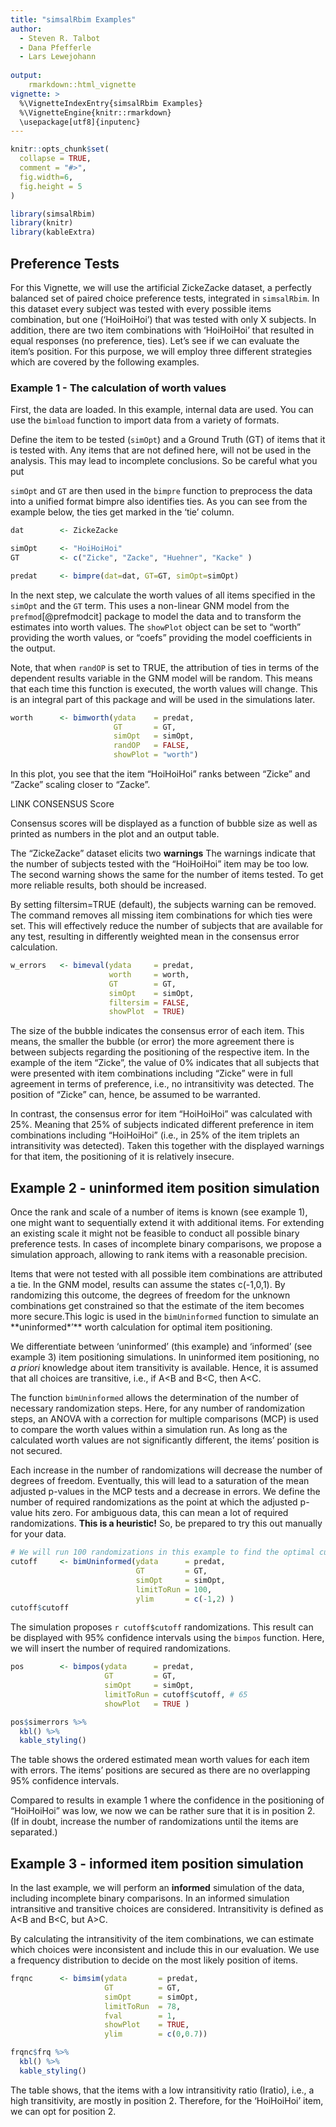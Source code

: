 ```yaml
---
title: "simsalRbim Examples"
author: 
  - Steven R. Talbot
  - Dana Pfefferle
  - Lars Lewejohann
  
output: 
    rmarkdown::html_vignette
vignette: >
  %\VignetteIndexEntry{simsalRbim Examples}
  %\VignetteEngine{knitr::rmarkdown}
  \usepackage[utf8]{inputenc}
---
```


```r
knitr::opts_chunk$set(
  collapse = TRUE,
  comment = "#>",
  fig.width=6,
  fig.height = 5
)
```

```r
library(simsalRbim)
library(knitr)
library(kableExtra)
```

## Preference Tests
For this Vignette, we will use the artificial ZickeZacke dataset, a perfectly 
balanced set of paired choice preference tests, integrated in `simsalRbim`. In 
this dataset every subject was tested with every possible items combination,
but one (‘HoiHoiHoi’) that was tested with only X subjects. In addition, there
are two item combinations with ‘HoiHoiHoi’ that resulted in equal responses (no
preference, ties). Let’s see if we can evaluate the item’s position. For this 
purpose, we will employ three different strategies which are covered by the
following examples. 

### Example 1 - The calculation of worth values
First, the data are loaded. In this example, internal data are used. You can use
the `bimload` function to import data from a variety of formats.

Define the item to be tested (`simOpt`) and a Ground Truth (GT) of items that it 
is tested with. Any items that are not defined here, will not be used in the
analysis. This may lead to incomplete conclusions. So be careful what you put

`simOpt` and `GT` are then used in the `bimpre` function to preprocess the data
into a unified format bimpre also identifies ties. As you can see from the 
example below, the ties get marked in the ‘tie’ column. 


```r
dat        <- ZickeZacke

simOpt     <- "HoiHoiHoi"
GT         <- c("Zicke", "Zacke", "Huehner", "Kacke" )

predat     <- bimpre(dat=dat, GT=GT, simOpt=simOpt)

```

In the next step, we calculate the worth values of all items specified in the 
`simOpt` and the `GT` term. This uses a non-linear GNM model from the 
`prefmod`[@prefmodcit] package to model the data and to transform the estimates
into worth values. The `showPlot` object can be set to "worth" providing the
worth values, or “coefs” providing the model coefficients in the output. 

Note, that when `randOP` is set to TRUE, the attribution of ties in terms of the
dependent results variable in the GNM model will be random. This means that each
time this function is executed, the worth values will change. This is an 
integral part of this package and will be used in the simulations later.

```r
worth      <- bimworth(ydata    = predat,
                       GT       = GT,
                       simOpt   = simOpt,
                       randOP   = FALSE,
                       showPlot = "worth")
```

In this plot, you see that the item “HoiHoiHoi” ranks between “Zicke” and 
“Zacke” scaling closer to “Zacke”. 

LINK CONSENSUS Score

Consensus scores will be displayed as a function of bubble size as well as 
printed as numbers in the plot and an output table.

The “ZickeZacke” dataset elicits two **warnings** The warnings indicate that the 
number of subjects tested with the “HoiHoiHoi” item may be too low. The second
warning shows the same for the number of items tested. To get more reliable 
results, both should be increased.

By setting filtersim=TRUE (default), the subjects warning can be removed. The
command removes all missing item combinations for which ties were set. This will
effectively reduce the number of subjects that are available for any test, 
resulting in differently weighted mean in the consensus error calculation.

```r
w_errors   <- bimeval(ydata     = predat, 
                      worth     = worth, 
                      GT        = GT, 
                      simOpt    = simOpt,
                      filtersim = FALSE,
                      showPlot  = TRUE)
```

The size of the bubble indicates the consensus error of each item. This means, 
the smaller the bubble (or error) the more agreement there is between subjects
regarding the positioning of the respective item. In the example of the item
“Zicke”, the value of 0% indicates that all subjects that were presented with 
item combinations including “Zicke” were in full agreement in terms of
preference, i.e., no intransitivity was detected. The position of “Zicke” can, 
hence, be assumed to be warranted.

In contrast, the consensus error for item “HoiHoiHoi” was calculated with 25%. 
Meaning that 25% of subjects indicated different preference in item combinations
including “HoiHoiHoi” (i.e., in 25% of the item triplets an intransitivity was 
detected). Taken this together with the displayed warnings for that item, the
positioning of it is relatively insecure. 



## Example 2 - uninformed item position simulation
Once the rank and scale of a number of items is known (see example 1), one might
want to sequentially extend it with additional items. For extending an existing 
scale it might not be feasible to conduct all possible binary preference tests.
In cases of incomplete binary comparisons, we propose a simulation approach, 
allowing to rank items with a reasonable precision.
 
Items that were not tested with all possible item combinations are attributed a
tie. In the GNM model, results can assume the states c(-1,0,1). By randomizing
this outcome, the degrees of freedom for the unknown combinations get 
constrained so that the estimate of the item becomes more secure.This logic is 
used in the `bimUninformed` function to simulate an **uninformed*’** worth 
calculation for optimal item positioning. 

We differentiate between ‘uninformed’ (this example) and ‘informed’ 
(see example 3) item positioning simulations. In uninformed item positioning, no 
*a priori* knowledge about item transitivity is available. Hence, it is assumed 
that all choices are transitive, i.e., if A<B and B<C, then A<C.

The function `bimUninformed` allows the determination of the number of necessary
randomization steps. Here, for any number of randomization steps, an ANOVA with
a correction for multiple comparisons (MCP) is used to compare the worth values
within a simulation run. As long as the calculated worth values are not 
significantly different, the items’ position is not secured. 

Each increase in the number of randomizations will decrease the number of 
degrees of freedom. Eventually, this will lead to a saturation of the mean 
adjusted p-values in the MCP tests and a decrease in errors. We define the
number of required randomizations as the point at which the adjusted p-value 
hits zero. For ambiguous data, this can mean a lot of required randomizations. 
**This is a heuristic!** So, be prepared to try this out manually for your data. 

```r
# We will run 100 randomizations in this example to find the optimal cutoff
cutoff     <- bimUninformed(ydata      = predat, 
                            GT         = GT,
                            simOpt     = simOpt, 
                            limitToRun = 100, 
                            ylim       = c(-1,2) )
cutoff$cutoff
```

The simulation proposes `r cutoff$cutoff` randomizations. This result can be
displayed with 95% confidence intervals using the `bimpos` function. Here,
we will insert the number of required randomizations.

```r
pos        <- bimpos(ydata      = predat, 
                     GT         = GT, 
                     simOpt     = simOpt, 
                     limitToRun = cutoff$cutoff, # 65
                     showPlot   = TRUE )

```

```r
pos$simerrors %>%
  kbl() %>%
  kable_styling()
```

The table shows the ordered estimated mean worth values for each item with 
errors. The items’ positions are secured as there are no overlapping 95% 
confidence intervals. 

Compared to results in example 1 where the confidence in the positioning of 
“HoiHoiHoi” was low, we now we can be rather sure that it is in position 2. 
(If in doubt, increase the number of randomizations until the items are 
separated.) 

## Example 3 - informed item position simulation

In the last example, we will perform an **informed**  simulation of the data,
including incomplete binary comparisons. In an informed simulation intransitive 
and transitive choices are considered. Intransitivity is defined as
A<B and B<C, but A>C.

By calculating the intransitivity of the item combinations, we can estimate
which choices were inconsistent and include this in our evaluation. We use a 
frequency distribution to decide on the most likely position of items.  

```r
frqnc      <- bimsim(ydata       = predat,
                     GT          = GT,
                     simOpt      = simOpt, 
                     limitToRun  = 78,
                     fval        = 1, 
                     showPlot    = TRUE, 
                     ylim        = c(0,0.7))
```


```r
frqnc$frq %>%
  kbl() %>%
  kable_styling() 
```

The table shows, that the items with a low intransitivity ratio (Iratio), i.e.,
a high transitivity,  are mostly in position 2. Therefore, for the ‘HoiHoiHoi’
item, we can opt for position 2. 




